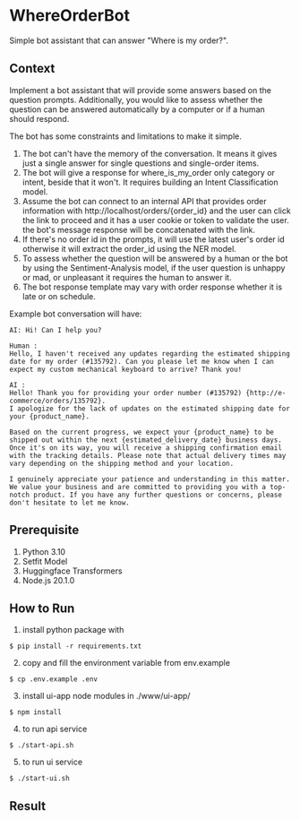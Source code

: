 WhereOrderBot
====
Simple bot assistant that can answer "Where is my order?".

## Context
Implement a bot assistant that will provide some answers based on the question prompts.
Additionally, you would like to assess whether the question can be answered automatically by a computer or if a human should respond.

The bot has some constraints and limitations to make it simple.
1. The bot can't have the memory of the conversation. It means it gives just a single answer for single questions and single-order items.
2. The bot will give a response for where_is_my_order only category or intent, beside that it won't. It requires building an Intent Classification model.
3. Assume the bot can connect to an internal API that provides order information with http://localhost/orders/{order_id} and the user can click the link to proceed and it has a user cookie or token to validate the user. the bot's message response will be concatenated with the link.
4. If there's no order id in the prompts, it will use the latest user's order id otherwise it will extract the order_id using the NER model.
5. To assess whether the question will be answered by a human or the bot by using the Sentiment-Analysis model, if the user question is unhappy or mad, or unpleasant it requires the human to answer it.
6. The bot response template may vary with order response whether it is late or on schedule.

Example bot conversation will have:
```
AI: Hi! Can I help you?

Human :
Hello, I haven't received any updates regarding the estimated shipping date for my order (#135792). Can you please let me know when I can expect my custom mechanical keyboard to arrive? Thank you!

AI :
Hello! Thank you for providing your order number (#135792) {http://e-commerce/orders/135792}.
I apologize for the lack of updates on the estimated shipping date for your {product_name}.

Based on the current progress, we expect your {product_name} to be shipped out within the next {estimated_delivery_date} business days. Once it's on its way, you will receive a shipping confirmation email with the tracking details. Please note that actual delivery times may vary depending on the shipping method and your location.

I genuinely appreciate your patience and understanding in this matter. We value your business and are committed to providing you with a top-notch product. If you have any further questions or concerns, please don't hesitate to let me know.
```

## Prerequisite
1. Python 3.10
2. Setfit Model
3. Huggingface Transformers
4. Node.js 20.1.0

## How to Run
1. install python package with
```
$ pip install -r requirements.txt
```

2. copy and fill the environment variable from env.example
```
$ cp .env.example .env
```

3. install ui-app node modules in ./www/ui-app/
```
$ npm install
```

4. to run api service
```
$ ./start-api.sh
```

5. to run ui service
```
$ ./start-ui.sh
```

## Result

